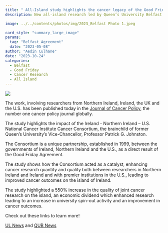 ```yaml
---
title: " All-Island study highlights the cancer legacy of the Good Friday Agreement"
description: New all-island research led by Queen’s University Belfast highlights the health and economic impact of the Good Friday Agreement on cancer across the island of Ireland in the last 25 years.

image: ../../contents/photos/img/2023_Belfast Photo 1.jpeg

card_style: "summary_large_image"
params:
  tag: "Belfast_Agreement"
  date: "2023-05-08"
author: "Aedin Culhane"
date: "2023-10-24"
categories:
  - Belfast
  - Good Friday
  - Cancer Research
  - All Island
---
```


![](/contents/photos/img/2023_Belfast Photo 1.jpeg)

The work, involving researchers from Northern Ireland, Ireland, the UK and the U.S. has been published today in the [Journal of Cancer Policy](https://doi.org/10.1016/j.jcpo.2023.100448), the number one cancer policy journal globally.

The study highlights the impact of the Ireland - Northern Ireland -- U.S. National Cancer Institute Cancer Consortium, the brainchild of former Queen's University's Vice-Chancellor, Professor Patrick G. Johnston.

The Consortium is a unique partnership, established in 1999, between the governments of Ireland, Northern Ireland and the U.S., as a direct result of the Good Friday Agreement.

The study shows how the Consortium acted as a catalyst, enhancing cancer research quantity and quality both between researchers in Northern Ireland and Ireland and with premier institutions in the U.S., leading to improved cancer outcomes on the island of Ireland.

The study highlighted a 550% increase in the quality of joint cancer research on the island, an economic dividend which enhanced research leading to an increase in university spin-out activity and an improvement in cancer outcomes.

Check out these links to learn more!

[UL News](https://www.ul.ie/news/all-island-study-involving-ul-researcher-highlights-cancer-legacy-of-good-friday-agreement) and [QUB News](https://www.qub.ac.uk/News/Allnews/featured-research/All-IslandstudyhighlightsthecancerlegacyoftheGoodFridayAgreement.html)

